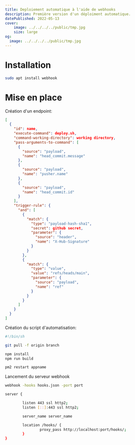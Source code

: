 ```yaml
---
title: Deploiement automatique à l'aide de webhooks 
description: Première version d'un déploiment automatique. 
datePublished: 2022-05-13
cover: 
    image: ../../../../public/tmp.jpg
    size: large
og: 
  image: ../../../../public/tmp.jpg
---
```


# Installation

```sh
sudo apt install webhook
```

# Mise en place

Création d'un endpoint:

```json /name/1#e /deploy.sh/ /working directory/ /github secret/ title="rules.json" 
[
  {
    "id": name, 
    "execute-command": deploy.sh, 
    "command-working-directory": working directory,
    "pass-arguments-to-command": [
      {
        "source": "payload",
        "name": "head_commit.message"
      },
      {
        "source": "payload",
        "name": "pusher.name"
      },
      {
        "source": "payload",
        "name": "head_commit.id"
      }
    ],
    "trigger-rule": {
      "and": [
        {
          "match": {
            "type": "payload-hash-sha1",
            "secret": github secret,
            "parameter": {
              "source": "header",
              "name": "X-Hub-Signature"
            }
          }
        },
        {
          "match": {
            "type": "value",
            "value": "refs/heads/main",
            "parameter": {
              "source": "payload",
              "name": "ref"
            }
          }
        }
      ]
    }
  }
]
```


Création du script d'automatisation:

```sh /branch/ /appname/ title="deploy.sh" 
#!/bin/sh

git pull -f origin branch

npm install
npm run build

pm2 restart appname
```

Lancement du serveur webhook

```sh /port/2
webhook -hooks hooks.json -port port
```

```sh /server_name/2 /port/ title="nging/site-enabled/server_name"
server {

        listen 443 ssl http2;
        listen [::]:443 ssl http2;

        server_name server_name 

        location /hooks/ {
                proxy_pass http://localhost:port/hooks/;
        }
}
```
